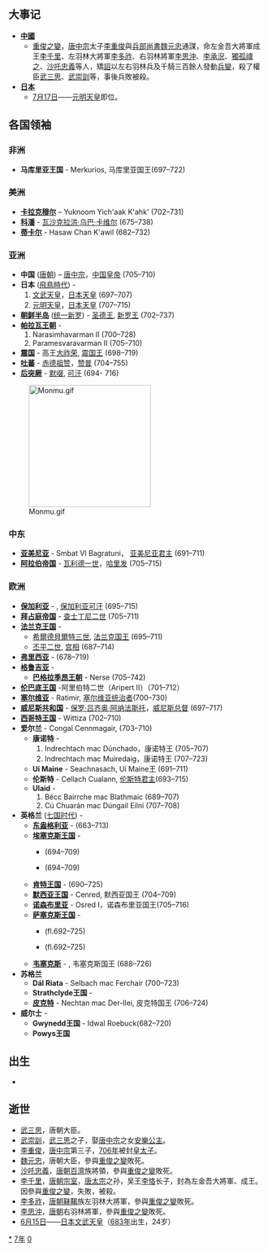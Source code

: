 {{yearTOC|707|唐'''[[神龍|神龍]]三年'''，'''[[景龙|景龙]]元年'''；日本'''[[慶雲_(文武天皇)|慶雲]]四年'''}}

== 大事记 ==
*'''[[中國|中國]]'''
**[[重俊之變|重俊之變]]，[[唐中宗|唐中宗]]太子[[李重俊|李重俊]]與[[兵部尚書|兵部尚書]][[魏元忠|魏元忠]]通謀，命左金吾大將軍成王[[李千里|李千里]]、左羽林大將軍[[李多祚|李多祚]]、右羽林將軍[[李思沖_(唐朝)|李思沖]]、[[李承況|李承況]]、[[獨孤禕之|獨孤禕之]]、[[沙吒忠義|沙吒忠義]]等人，矯[[詔|詔]]以左右羽林兵及千騎三百餘人發動[[兵變|兵變]]，殺了權臣[[武三思|武三思]]、[[武崇訓|武崇訓]]等，事後兵敗被殺。
*'''[[日本|日本]]'''
**[[7月17日|7月17日]]——[[元明天皇|元明天皇]]即位。

== 各国领袖 ==
===非洲===
* '''马库里亚王国''' - Merkurios, 马库里亚国王(697–722)

===美洲===
*'''[[卡拉克穆尔|卡拉克穆尔]]''' – Yuknoom Yich'aak K'ahk' (702–731)
*'''[[科潘|科潘]]''' - [[瓦沙克拉洪·乌巴·卡维尔|瓦沙克拉洪·乌巴·卡维尔]] (675–738)
*'''[[蒂卡尔|蒂卡尔]]''' - Hasaw Chan K'awil (682–732)

===亚洲===
*'''中国''' ([[唐朝|唐朝]]) – [[唐中宗|唐中宗]]，[[中国皇帝|中国皇帝]] (705–710)
*'''日本''' ([[飛鳥時代|飛鳥時代]]) - 
*#[[文武天皇|文武天皇]]，[[日本天皇|日本天皇]] (697–707)
*#[[元明天皇|元明天皇]]，[[日本天皇|日本天皇]] (707–715)
*'''[[朝鲜半岛|朝鲜半岛]]''' ([[统一新罗|统一新罗]]) - [[圣德王|圣德王]], [[新罗君主列表|新罗王]] (702–737)
*'''[[帕拉瓦王朝|帕拉瓦王朝]]''' - 
*#Narasimhavarman II (700–728)
*#Paramesvaravarman II (705–710)
*'''[[渤海国|震国]]''' - 高王[[大祚荣|大祚荣]], [[渤海国君主列表|震国王]] (698–719)
*'''[[吐蕃|吐蕃]]''' - [[赤德祖赞|赤德祖赞]]，[[吐蕃君主列表|赞普]] (704–755)
* '''[[后突厥|后突厥]]''' -  [[默啜|默啜]], [[突厥可汗列表|可汗]] (694- 716)
[[File:Monmu.gif|240px]]
===中东===
*'''[[亚美尼亚|亚美尼亚]]''' - Smbat VI Bagratuni， [[亚美尼亚君主列表|亚美尼亚君主]] (691–711)
*'''[[阿拉伯帝国|阿拉伯帝国]]''' - [[瓦利德一世_(哈里發)|瓦利德一世]]，[[倭马亚王朝|哈里发]] (705–715)

===欧洲===
*'''[[保加利亚第一帝国|保加利亚]]''' - {{link-en|特尔维尔|Tervel of Bulgaria}}, [[保加利亚君主列表|保加利亚可汗]] (695–715)
*'''[[拜占庭帝国|拜占庭帝国]]''' - [[查士丁尼二世|查士丁尼二世]] (705–711)
*'''[[法兰克王国|法兰克王国]]''' -
**[[希爾德貝爾特三世|希爾德貝爾特三世]], [[法兰克国王列表|法兰克国王]] (695–711)
**[[丕平二世|丕平二世]], [[宫相|宫相]] (687–714)
*'''[[弗里西亚|弗里西亚]]''' - {{link-en|雷德白|Radbod, King of the Frisians}} (678–719)
*'''[[格鲁吉亚历史|格鲁吉亚]]''' -
**'''[[巴格拉季昂王朝|巴格拉季昂王朝]]''' - Nerse (705–742)
*'''[[伦巴底王国|伦巴底王国]]''' -阿里伯特二世（Aripert II）（701–712）
*'''[[塞尔维亚|塞尔维亚]]''' - Ratimir, [[塞尔维亚君主列表|塞尔维亚统治者]](700–730)
*'''[[威尼斯共和国|威尼斯共和国]]''' - [[保罗·吕齐奥·阿纳法斯托|保罗·吕齐奥·阿纳法斯托]]，[[威尼斯总督|威尼斯总督]] (697–717)
*'''[[西哥特王国|西哥特王国]]''' - Wittiza (702–710)
*'''爱尔兰''' - Congal Cennmagair, {{link-en|爱尔兰高王|List of High Kings of Ireland}} (703–710)
**'''康诺特''' -
**#Indrechtach mac Dúnchado，康诺特王 (705–707)
**#Indrechtach mac Muiredaig，康诺特王 (707–723)
**'''Uí Maine''' - Seachnasach, Uí Maine王 (691–711)
**'''伦斯特''' - Cellach Cualann, [[伦斯特君主列表|伦斯特君主]](693–715)
**'''Ulaid''' - 
**#Bécc Bairrche mac Blathmaic (689–707)
**#Cú Chuarán mac Dúngail Eilni (707–708)
*'''英格兰''' ([[七国时代|七国时代]]) - 
**'''[[东盎格利亚|东盎格利亚]]''' - {{link-en|埃尔德伍尔夫|Ealdwulf of East Anglia}} (663–713)
**'''[[埃塞克斯王国|埃塞克斯王国]]''' -
***{{link-en|西赫赫德|Sigeheard of Essex}} (694–709)
***{{link-en|萨瓦夫瑞德|Swæfred of Essex}} (694–709)
**'''[[肯特王国|肯特王国]]''' - {{link-en|威特瑞德|Wihtred of Kent}} (690–725)
**'''[[默西亚王国|默西亚王国]]''' - Cenred, 默西亚国王 (704–709)
**'''[[诺森布里亚|诺森布里亚]]''' - Osred I，诺森布里亚国王(705–716)
**'''[[萨塞克斯王国|萨塞克斯王国]]''' -
***{{link-en|内特尔姆|Nothelm of Sussex}} (fl.692–725)
***{{link-en|沃茨|Watt of Sussex}} (fl.692–725)
**'''[[韦塞克斯|韦塞克斯]]''' - {{link-en|伊尼 (威塞克斯)|Ine of Wessex|伊尼}}, 韦塞克斯国王 (688–726)
*'''苏格兰'''
**'''Dál Riata''' - Selbach mac Ferchair (700–723)
**'''Strathclyde王国''' -
**'''[[皮克特人|皮克特]]''' - Nechtan mac Der-Ilei, 皮克特国王 (706–724)
*'''威尔士''' -
**'''Gwynedd王国''' - Idwal Roebuck(682–720)
**'''Powys王国'''

== 出生 ==
*

== 逝世 ==
{{Wikisource year mention}}
*[[武三思|武三思]]，唐朝大臣。
*[[武崇訓|武崇訓]]，[[武三思|武三思]]之子，娶[[唐中宗|唐中宗]]之女[[安樂公主|安樂公主]]。
*[[李重俊|李重俊]]，[[唐中宗|唐中宗]]第三子，[[706年|706年]]被封[[皇太子|皇太子]]。
*[[魏元忠|魏元忠]]，唐朝大臣，參與[[重俊之變|重俊之變]]敗死。 
*[[沙吒忠義|沙吒忠義]]，[[唐朝|唐朝]][[百濟|百濟]]族將領，參與[[重俊之變|重俊之變]]敗死。 
*[[李千里|李千里]]，[[唐朝|唐朝]][[宗室|宗室]]，[[唐太宗|唐太宗]]之孙，吴王[[李恪_(吴王)|李恪]]长子，封為左金吾大將軍、成王。因參與[[重俊之變|重俊之變]]，失敗，被殺。
*[[李多祚|李多祚]]，[[唐朝|唐朝]][[靺鞨|靺鞨]]族左羽林大將軍，參與[[重俊之變|重俊之變]]敗死。
*[[李思沖_(唐朝)|李思沖]]，[[唐朝|唐朝]]右羽林將軍，參與[[重俊之變|重俊之變]]敗死。
*[[6月15日|6月15日]]——[[日本|日本]][[文武天皇|文武天皇]]（[[683年|683年]]出生，24岁）

[[Category:707年|*]]
[[Category:700年代|7年]]
[[Category:8世纪各年|0]]